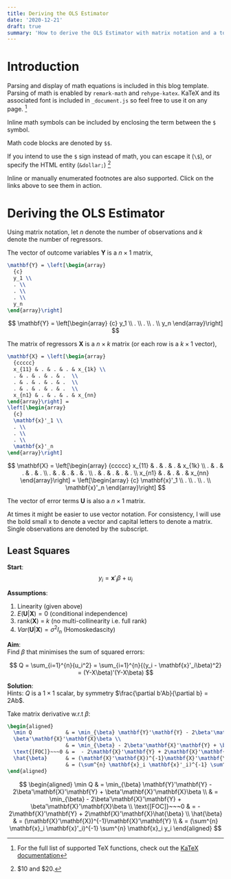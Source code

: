 ```yaml
---
title: Deriving the OLS Estimator
date: '2020-12-21'
draft: true
summary: 'How to derive the OLS Estimator with matrix notation and a tour of math typesetting using markdown with the help of KaTeX.'
---
```


# Introduction

Parsing and display of math equations is included in this blog template. Parsing of math is enabled by `remark-math` and `rehype-katex`.
KaTeX and its associated font is included in `_document.js` so feel free to use it on any page.
[^footnote]

[^footnote]: For the full list of supported TeX functions, check out the [KaTeX documentation](https://katex.org/docs/supported.html)

Inline math symbols can be included by enclosing the term between the `$` symbol.

Math code blocks are denoted by `$$`.

If you intend to use the `$` sign instead of math, you can escape it (`\$`), or specify the HTML entity (`&dollar;`) [^2]

Inline or manually enumerated footnotes are also supported. Click on the links above to see them in action.

[^2]: \$10 and &dollar;20.

# Deriving the OLS Estimator

Using matrix notation, let $n$ denote the number of observations and $k$ denote the number of regressors.

The vector of outcome variables $\mathbf{Y}$ is a $n \times 1$ matrix,

```tex
\mathbf{Y} = \left[\begin{array}
  {c}
  y_1 \\
  . \\
  . \\
  . \\
  y_n
\end{array}\right]
```

$$
\mathbf{Y} = \left[\begin{array}
  {c}
  y_1 \\
  . \\
  . \\
  . \\
  y_n
\end{array}\right]
$$

The matrix of regressors $\mathbf{X}$ is a $n \times k$ matrix (or each row is a $k \times 1$ vector),

```latex
\mathbf{X} = \left[\begin{array}
  {ccccc}
  x_{11} & . & . & . & x_{1k} \\
  . & . & . & . & .  \\
  . & . & . & . & .  \\
  . & . & . & . & .  \\
  x_{n1} & . & . & . & x_{nn}
\end{array}\right] =
\left[\begin{array}
  {c}
  \mathbf{x}'_1 \\
  . \\
  . \\
  . \\
  \mathbf{x}'_n
\end{array}\right]
```

$$
\mathbf{X} = \left[\begin{array}
  {ccccc}
  x_{11} & . & . & . & x_{1k} \\
  . & . & . & . & .  \\
  . & . & . & . & .  \\
  . & . & . & . & .  \\
  x_{n1} & . & . & . & x_{nn}
\end{array}\right] =
\left[\begin{array}
  {c}
  \mathbf{x}'_1 \\
  . \\
  . \\
  . \\
  \mathbf{x}'_n
\end{array}\right]
$$

The vector of error terms $\mathbf{U}$ is also a $n \times 1$ matrix.

At times it might be easier to use vector notation. For consistency, I will use the bold small x to denote a vector and capital letters to denote a matrix. Single observations are denoted by the subscript.

## Least Squares

**Start**:  
$$y_i = \mathbf{x}'_i \beta + u_i$$

**Assumptions**:

1. Linearity (given above)
2. $E(\mathbf{U}|\mathbf{X}) = 0$ (conditional independence)
3. rank($\mathbf{X}$) = $k$ (no multi-collinearity i.e. full rank)
4. $Var(\mathbf{U}|\mathbf{X}) = \sigma^2 I_n$ (Homoskedascity)

**Aim**:  
Find $\beta$ that minimises the sum of squared errors:

$$
Q = \sum_{i=1}^{n}{u_i^2} = \sum_{i=1}^{n}{(y_i - \mathbf{x}'_i\beta)^2} = (Y-X\beta)'(Y-X\beta)
$$

**Solution**:  
Hints: $Q$ is a $1 \times 1$ scalar, by symmetry $\frac{\partial b'Ab}{\partial b} = 2Ab$.

Take matrix derivative w.r.t $\beta$:

```tex
\begin{aligned}
  \min Q           & = \min_{\beta} \mathbf{Y}'\mathbf{Y} - 2\beta'\mathbf{X}'\mathbf{Y} +
  \beta'\mathbf{X}'\mathbf{X}\beta \\
                   & = \min_{\beta} - 2\beta'\mathbf{X}'\mathbf{Y} + \beta'\mathbf{X}'\mathbf{X}\beta \\
  \text{[FOC]}~~~0 & =  - 2\mathbf{X}'\mathbf{Y} + 2\mathbf{X}'\mathbf{X}\hat{\beta}                  \\
  \hat{\beta}      & = (\mathbf{X}'\mathbf{X})^{-1}\mathbf{X}'\mathbf{Y}                              \\
                   & = (\sum^{n} \mathbf{x}_i \mathbf{x}'_i)^{-1} \sum^{n} \mathbf{x}_i y_i
\end{aligned}
```

$$
\begin{aligned}
  \min Q           & = \min_{\beta} \mathbf{Y}'\mathbf{Y} - 2\beta'\mathbf{X}'\mathbf{Y} +
  \beta'\mathbf{X}'\mathbf{X}\beta \\
                   & = \min_{\beta} - 2\beta'\mathbf{X}'\mathbf{Y} + \beta'\mathbf{X}'\mathbf{X}\beta \\
  \text{[FOC]}~~~0 & =  - 2\mathbf{X}'\mathbf{Y} + 2\mathbf{X}'\mathbf{X}\hat{\beta}                  \\
  \hat{\beta}      & = (\mathbf{X}'\mathbf{X})^{-1}\mathbf{X}'\mathbf{Y}                              \\
                   & = (\sum^{n} \mathbf{x}_i \mathbf{x}'_i)^{-1} \sum^{n} \mathbf{x}_i y_i
\end{aligned}
$$
